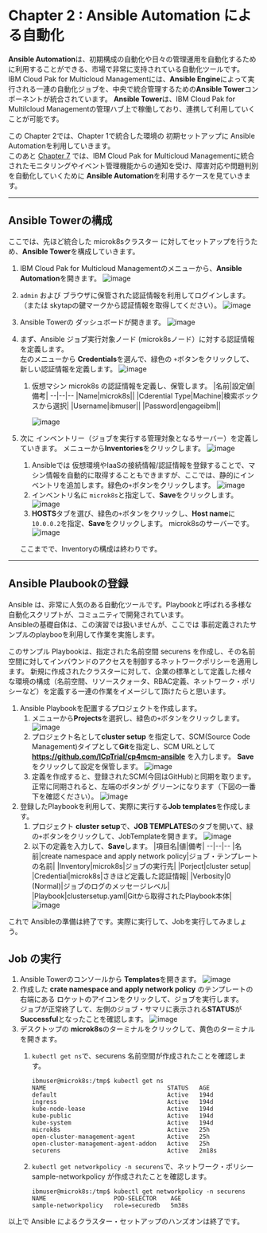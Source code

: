 # Chapter 2 : Ansible Automation  による自動化

**Ansible Automation**は、初期構成の自動化や日々の管理運用を自動化するために利用することができる、市場で非常に支持されている自動化ツールです。  
IBM Cloud Pak for Multicloud Managementには、**Ansible Engine**によって実行される一連の自動化ジョブを、中央で統合管理するための**Ansible Tower**コンポーネントが統合されています。
**Ansible Tower**は、IBM Cloud Pak for Multilcloud Managementの管理ハブ上で稼働しており、連携して利用していくことが可能です。

この Chapter 2では、Chapter 1で統合した環境の 初期セットアップに Ansible Automationを利用していきます。  
このあと [Chapter 7](https://github.com/ICpTrial/cp4mcm-demohub/blob/master/src/pages/skytap/eventmgmt/index.mdx) では、IBM Cloud Pak for Multicloud Managementに統合されたモニタリングやイベント管理機能からの通知を受け、障害対応や問題判別を自動化していくために **Ansible Automation**を利用するケースを見ていきます。

***

## Ansible Towerの構成

ここでは、先ほど統合した microk8sクラスター に対してセットアップを行うため、**Ansible Tower**を構成していきます。  

1. IBM Cloud Pak for Multicloud Managementのメニューから、**Ansible Automation**を開きます。
![image](https://user-images.githubusercontent.com/22209835/114991988-30ddd880-9ed5-11eb-99b5-486f91fe1319.png)
1. `admin` および ブラウザに保管された認証情報を利用してログインします。（または skytapの鍵マークから認証情報を取得してください）。
![image](https://user-images.githubusercontent.com/22209835/114992216-78646480-9ed5-11eb-920b-77f579441148.png)
1. Ansible Towerの ダッシュボードが開きます。
![image](https://user-images.githubusercontent.com/22209835/114992391-a9dd3000-9ed5-11eb-8f47-9188671b77d0.png)
1. まず、Ansible ジョブ実行対象ノード (microk8sノード）に対する認証情報を定義します。  
左のメニューから **Credentials**を選んで、緑色の `+`ボタンをクリックして、新しい認証情報を定義します。 
![image](https://user-images.githubusercontent.com/22209835/114992676-fc1e5100-9ed5-11eb-8f6a-54fd59b5cdcd.png)
   1. 仮想マシン microk8s の認証情報を定義し、保管します。
        |名前|設定値|備考|
        --|--|--
        |Name|microk8s||
        |Cderential Type|Machine|検索ボックスから選択|
        |Username|ibmuser||
        |Password|engageibm||

        ![image](https://user-images.githubusercontent.com/22209835/115358286-79a8d080-a1f8-11eb-9595-9c23de90135e.png)

1. 次に インベントリー（ジョブを実行する管理対象となるサーバー）を定義していきます。  メニューから**Inventories**をクリックします。
![image](https://user-images.githubusercontent.com/22209835/115168567-60b7f680-a0f6-11eb-8537-44054738b94b.png)

   1. Ansibleでは 仮想環境やIaaSの接続情報/認証情報を登録することで、マシン情報を自動的に取得することもできますが、ここでは、静的にインベントリを追加します。緑色の`+`ボタンをクリックします。
    ![image](https://user-images.githubusercontent.com/22209835/115170198-0705fb00-a0fb-11eb-870d-24f1fde9e25d.png)
   1. インベントリ名に `microk8s`と指定して、**Save**をクリックします。
    ![image](https://user-images.githubusercontent.com/22209835/115358690-e02dee80-a1f8-11eb-93ea-34c973123286.png)
   1. **HOSTS**タブを選び、緑色の`+`ボタンをクリックし、**Host name**に `10.0.0.2`を指定、**Save**をクリックします。 microk8sのサーバーです。
    ![image](https://user-images.githubusercontent.com/22209835/115358849-0b184280-a1f9-11eb-832d-f9ef7866dd23.png)

   ここまでで、Inventoryの構成は終わりです。
   
***

## Ansible Plaubookの登録
Ansible は、非常に人気のある自動化ツールです。Playbookと呼ばれる多様な自動化スクリプトが、コミュニティで開発されています。  
Ansibleの基礎自体は、この演習では扱いませんが、ここでは 事前定義されたサンプルのplaybooを利用して作業を実施します。  

このサンプル Playbookは、指定された名前空間 securens を作成し、その名前空間に対してインバウンドのアクセスを制御するネットワークポリシーを適用します。
新規に作成されたクラスターに対して、企業の標準として定義した様々な環境の構成（名前空間、リソースクォータ、RBAC定義、ネットワーク・ポリシーなど）を定義する一連の作業をイメージして頂けたらと思います。

1. Ansible Playbookを配置するプロジェクトを作成します。
    1. メニューから**Projects**を選択し、緑色の`+`ボタンをクリックします。
    ![image](https://user-images.githubusercontent.com/22209835/115171548-336f4680-a0fe-11eb-88fd-47bbc3483661.png)
    1. プロジェクト名として**cluster setup** を指定して、SCM(Source Code Management)タイプとして**Git**を指定し、SCM URLとして **https://github.com/ICpTrial/cp4mcm-ansible** を入力します。  **Save**をクリックして設定を保管します。
    ![image](https://user-images.githubusercontent.com/22209835/115368876-7b779180-a202-11eb-9708-1c4f26ba4b42.png)
    1. 定義を作成すると、登録されたSCM(今回はGitHub)と同期を取ります。  
    正常に同期されると、左端のボタンが グリーンになります（下図の一番下を確認ください）。
    ![image](https://user-images.githubusercontent.com/22209835/115361129-3d2aa400-a1fb-11eb-92d9-1b6cbe951ad6.png)
1. 登録したPlaybookを利用して、実際に実行する**Job templates**を作成します。
    1. プロジェクト **cluster setup**で、**JOB TEMPLATES**のタブを開いて、緑の`+`ボタンをクリックして、JobTemplateを開きます。
     ![image](https://user-images.githubusercontent.com/22209835/115369050-ab269980-a202-11eb-8edb-825b7e10a1bf.png)
    1. 以下の定義を入力して、**Save**します。
        |項目名|値|備考|
        --|--|--
        |名前|create namespace and apply network policy|ジョブ・テンプレートの名前|
        |Inventory|microk8s|ジョブの実行先|
        |Porject|cluster setup|
        |Credential|microk8s|さきほど定義した認証情報|
        |Verbosity|0 (Normal)|ジョブのログのメッセージレベル|
        |Playbook|clustersetup.yaml|Gitから取得されたPlaybook本体|
    ![image](https://user-images.githubusercontent.com/22209835/115369412-0b1d4000-a203-11eb-98ba-e4d3aad07a68.png)

 これで Ansibleの準備は終了です。実際に実行して、Jobを実行してみましょう。
 
## Job の実行
1. Ansible Towerのコンソールから **Templates**を開きます。
 ![image](https://user-images.githubusercontent.com/22209835/115369931-8e3e9600-a203-11eb-9f8d-f2bd54a62a5c.png)
1. 作成した **crate namespace and apply network policy** のテンプレートの右端にある ロケットのアイコンをクリックして、ジョブを実行します。  
ジョブが正常終了して、左側のジョブ・サマリに表示される**STATUS**が**Successful**となったことを確認します。
 ![image](https://user-images.githubusercontent.com/22209835/115370145-bcbc7100-a203-11eb-8d73-7bb907441987.png)
1. デスクトップの **microk8s**のターミナルをクリックして、黄色のターミナルを開きます。
   1. `kubectl get ns`で、securens 名前空間が作成されたことを確認します。  
      ```
      ibmuser@microk8s:/tmp$ kubectl get ns
      NAME                                  STATUS   AGE
      default                               Active   194d
      ingress                               Active   194d
      kube-node-lease                       Active   194d
      kube-public                           Active   194d
      kube-system                           Active   194d
      microk8s                              Active   25h
      open-cluster-management-agent         Active   25h
      open-cluster-management-agent-addon   Active   25h
      securens                              Active   2m18s
      ```

   1. `kubectl get networkpolicy -n securens`で、ネットワーク・ポリシー sample-networkpolicy が作成されたことを確認します。  
      ```
      ibmuser@microk8s:/tmp$ kubectl get networkpolicy -n securens
      NAME                   POD-SELECTOR    AGE
      sample-networkpolicy   role=securedb   5m38s
      ```
      
 以上で Ansible によるクラスター・セットアップのハンズオンは終了です。
